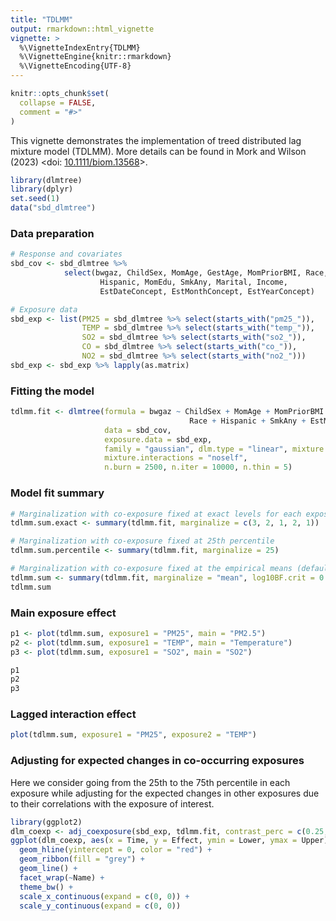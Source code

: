 ```yaml
---
title: "TDLMM"
output: rmarkdown::html_vignette
vignette: >
  %\VignetteIndexEntry{TDLMM}
  %\VignetteEngine{knitr::rmarkdown}
  %\VignetteEncoding{UTF-8}
---
```


```r
knitr::opts_chunk$set(
  collapse = FALSE,
  comment = "#>"
)
```

This vignette demonstrates the implementation of treed distributed lag mixture model (TDLMM). More details can be found in Mork and Wilson (2023) <doi: [10.1111/biom.13568](https://doi.org/10.1111/biom.13568)>.

```r
library(dlmtree)
library(dplyr)
set.seed(1)
data("sbd_dlmtree")
```

### Data preparation
```r
# Response and covariates
sbd_cov <- sbd_dlmtree %>% 
            select(bwgaz, ChildSex, MomAge, GestAge, MomPriorBMI, Race,
                    Hispanic, MomEdu, SmkAny, Marital, Income,
                    EstDateConcept, EstMonthConcept, EstYearConcept)

# Exposure data
sbd_exp <- list(PM25 = sbd_dlmtree %>% select(starts_with("pm25_")),
                TEMP = sbd_dlmtree %>% select(starts_with("temp_")),
                SO2 = sbd_dlmtree %>% select(starts_with("so2_")),
                CO = sbd_dlmtree %>% select(starts_with("co_")),
                NO2 = sbd_dlmtree %>% select(starts_with("no2_")))
sbd_exp <- sbd_exp %>% lapply(as.matrix)
```

### Fitting the model
```r
tdlmm.fit <- dlmtree(formula = bwgaz ~ ChildSex + MomAge + MomPriorBMI +
                                        Race + Hispanic + SmkAny + EstMonthConcept,
                     data = sbd_cov,
                     exposure.data = sbd_exp,
                     family = "gaussian", dlm.type = "linear", mixture = TRUE,
                     mixture.interactions = "noself",
                     n.burn = 2500, n.iter = 10000, n.thin = 5)
```

### Model fit summary
```r
# Marginalization with co-exposure fixed at exact levels for each exposure
tdlmm.sum.exact <- summary(tdlmm.fit, marginalize = c(3, 2, 1, 2, 1))

# Marginalization with co-exposure fixed at 25th percentile
tdlmm.sum.percentile <- summary(tdlmm.fit, marginalize = 25)

# Marginalization with co-exposure fixed at the empirical means (default)
tdlmm.sum <- summary(tdlmm.fit, marginalize = "mean", log10BF.crit = 0.5)
tdlmm.sum
```

### Main exposure effect
```r
p1 <- plot(tdlmm.sum, exposure1 = "PM25", main = "PM2.5")
p2 <- plot(tdlmm.sum, exposure1 = "TEMP", main = "Temperature")
p3 <- plot(tdlmm.sum, exposure1 = "SO2", main = "SO2")

p1
p2
p3
```

### Lagged interaction effect
```r
plot(tdlmm.sum, exposure1 = "PM25", exposure2 = "TEMP")
```

### Adjusting for expected changes in co-occurring exposures
Here we consider going from the 25th to the 75th percentile in each exposure while adjusting for the expected changes in other exposures due to their correlations with the exposure of interest.
```r
library(ggplot2)
dlm_coexp <- adj_coexposure(sbd_exp, tdlmm.fit, contrast_perc = c(0.25, 0.75))
ggplot(dlm_coexp, aes(x = Time, y = Effect, ymin = Lower, ymax = Upper)) +
  geom_hline(yintercept = 0, color = "red") +
  geom_ribbon(fill = "grey") +
  geom_line() +
  facet_wrap(~Name) +
  theme_bw() + 
  scale_x_continuous(expand = c(0, 0)) +
  scale_y_continuous(expand = c(0, 0))
```